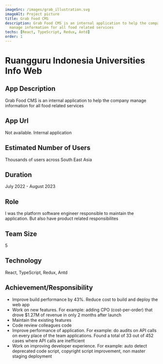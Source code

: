 ```yaml
---
imageSrc: /images/grab_illustration.svg
imageAlt: Project picture
title: Grab Food CMS
description: Grab Food CMS is an internal application to help the company
  manage information for all food related services
techs: [React, TypeScript, Redux, Antd]
order: 1
---
```



<MdImageContainer>
  <Picture
    src="/images/grab_illustration.svg"
    alt="Food delivery app illustration"
    width="770"
    height="730"
  />
</MdImageContainer>

# Ruangguru Indonesia Universities Info Web

## App Description

Grab Food CMS is an internal application to help the company
manage information for all food related services

## App Url

Not available. Internal application

## Estimated Number of Users

Thousands of users across South East Asia

## Duration

July 2022 - August 2023

## Role

I was the platform software engineer responsible to maintain the application. But also have product related responsibilites

## Team Size

5

## Technology

React, TypeScript, Redux, Antd

## Achievement/Responsibility

- Improve build performance by 43%. Reduce cost to build and deploy the web app
- Work on new features. For example: adding CPO (cost-per-order) that drove $1.27M of revenue in only 2 months after launch
- Maintain the existing features
- Code review colleagues code
- Improve performance of application. For example: do audits on API calls on every place of the team applications. Found a total of 33 out of 452 cases where API calls are inefficient
- Work on improving developer experience. For example: auto detect deprecated code script, copyright script improvement, non master staging deployment
